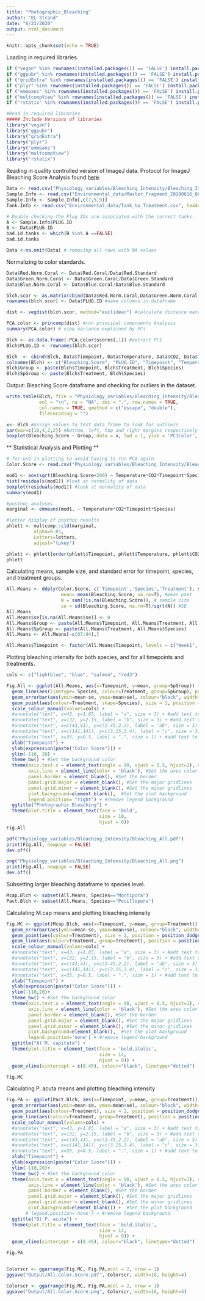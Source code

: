```yaml
---
title: "Photographic_Bleaching"
author: "EL Strand"
date: "6/23/2020"
output: html_document
---
```


```r
knitr::opts_chunk$set(echo = TRUE)
```

Loading in required libraries. 
```r
if ("vegan" %in% rownames(installed.packages()) == 'FALSE') install.packages('vegan') 
if ("ggpubr" %in% rownames(installed.packages()) == 'FALSE') install.packages('ggpubr') 
if ("gridExtra" %in% rownames(installed.packages()) == 'FALSE') install.packages('gridExtra') 
if ("plyr" %in% rownames(installed.packages()) == 'FALSE') install.packages('plyr') 
if ("emmeans" %in% rownames(installed.packages()) == 'FALSE') install.packages('emmeans') 
if ("multcompView" %in% rownames(installed.packages()) == 'FALSE') install.packages('multcompView') 
if ("rstatix" %in% rownames(installed.packages()) == 'FALSE') install.packages('rstatix') 

#Read in required libraries
##### Include Versions of libraries
library("vegan")
library("ggpubr")
library("gridExtra")
library("plyr") 
library("emmeans")
library("multcompView")
library("rstatix")
```

Reading in quality controlled version of ImageJ data.
Protocol for ImageJ Bleaching Score Analysis found [here](https://emmastrand.github.io/EmmaStrand_Notebook/ImageJ-Analysis-Protocols/).  
```r
Data <- read.csv("Physiology_variables/Bleaching_Intensity/Bleaching_ImageJ_QC.csv", header=T, sep=",", na.string="NA") #read in data file
Sample.Info <- read.csv("Environmental_data/Master_Fragment_20200616_QC.csv", header=T, sep=",", na.string="NA") #read in data file 
Sample.Info <- Sample.Info[,c(7,5,9)]
Tank.Info <- read.csv("Environmental_data/Tank_to_Treatment.csv", header=T, sep=",", na.string="NA") #read in data file 

# Double checking the Plug IDs are associated with the correct tanks. 
A <- Sample.Info$PLUG.ID
B <- Data$PLUG.ID
bad.id.tanks <- which(B %in% A ==FALSE)
bad.id.tanks

Data <-na.omit(Data) # removing all rows with NA values 
```

Normalizing to color standards. 
```r
Data$Red.Norm.Coral <- Data$Red.Coral/Data$Red.Standard
Data$Green.Norm.Coral <- Data$Green.Coral/Data$Green.Standard
Data$Blue.Norm.Coral <- Data$Blue.Coral/Data$Blue.Standard
```

```r
blch.scor <- as.matrix(cbind(Data$Red.Norm.Coral,Data$Green.Norm.Coral,Data$Blue.Norm.Coral)) #create matrix
rownames(blch.scor) <- Data$PLUG.ID #name columns in dataframe

dist <- vegdist(blch.scor, method="euclidean") #calculate distance matrix of color scores

PCA.color <- princomp(dist) #run principal components Analysis
summary(PCA.color) # view variance explained by PCs

Blch <- as.data.frame(-PCA.color$scores[,1]) #extract PC1
Blch$PLUG.ID <- rownames(blch.scor)

Blch  <- cbind(Blch, Data$Timepoint, Data$Temperature, Data$CO2, Data$Treatment, Data$Species) #make a dataframe of PC1 and experiment factors
colnames(Blch) <- c("Bleaching.Score", "PLUG.ID", "Timepoint", "Temperature", "CO2", "Treatment", "Species")
Blch$Group <- paste(Blch$Timepoint, Blch$Treatment, Blch$Species)
Blch$SpGroup <- paste(Blch$Treatment, Blch$Species)
```

Output: Bleaching Score dataframe and checking for outliers in the dataset. 
```r
write.table(Blch, file = "Physiology_variables/Bleaching_Intensity/Bleaching_Score.csv", append = FALSE, quote = TRUE, sep = ",",
            eol = "\n", na = "NA", dec = ".", row.names = TRUE,
            col.names = TRUE, qmethod = c("escape", "double"),
            fileEncoding = "")

x<- Blch #assign values to test data frame to look for outliers
par(mar=c(10,4,2,2)) #bottom, left, top and right margins respectively
boxplot(Bleaching.Score ~ Group, data = x, lwd = 1, ylab = 'PC1Color', las=2, cex=0.8) #plot boxplot of PC1 color score by treatment and timepoint

```

** Statistical Analysis and Plotting ** 
```r

# for use in plotting to avoid having to run PCA again
Color.Score <- read.csv("Physiology_variables/Bleaching_Intensity/Bleaching_Score.csv", header=T, sep=",", na.string="NA") #read in data file

mod1 <- aov(sqrt(Bleaching.Score+200) ~ Temperature*CO2*Timepoint*Species, data=Color.Score) #run an ANOVA 
hist(residuals(mod1)) #look at normality of data
boxplot(residuals(mod1)) #look at normality of data
summary(mod1)

#posthoc analyses
marginal <- emmeans(mod1, ~ Temperature*CO2*Timepoint*Species)

#letter display of posthoc results
phlett <- multcomp::cld(marginal,
          alpha=0.05,
          Letters=letters,
          adjust="tukey")

phlett <- phlett[order(phlett$Timepoint, phlett$Temperature, phlett$CO2, phlett$Species),]
phlett
```

Calculating means, sample size, and standard error for timepoint, species, and treatment groups. 
```r
All.Means <- ddply(Color.Score, c('Timepoint','Species','Treatment'), summarize,
                    mean= mean(Bleaching.Score, na.rm=T), #mean pnet
                    N = sum(!is.na(Bleaching.Score)), # sample size
                    se = sd(Bleaching.Score, na.rm=T)/sqrt(N)) #SE
All.Means
All.Means$se[is.na(All.Means$se)] <- 0
All.Means$Group <- paste(All.Means$Timepoint, All.Means$Treatment, All.Means$Species)
All.Means$SpGroup <- paste(All.Means$Treatment, All.Means$Species)
All.Means <- All.Means[-c(87:94),]

All.Means$Timepoint <- factor(All.Means$Timepoint, levels = c("Week1", "Week2", "Week3", "Week4", "Week6", "Week7", "Week8", "Week9", "Week10", "Week11", "Week12", "Week13", "Week14", "Week15", "Week16"))
```

Plotting bleaching intensity for both species, and for all timepoints and treatments. 
```r
cols <- c("lightblue", "blue", "salmon", "red3")

Fig.All <- ggplot(All.Means, aes(x=Timepoint, y=mean, group=SpGroup)) + 
  geom_line(aes(linetype= Species, colour=Treatment, group=SpGroup), position = position_dodge(width = 0.1), alpha=0.5) + # colour, group both depend on cond2
  geom_errorbar(aes(ymin=mean-se, ymax=mean+se), colour="black", width=0, size=0.5, position = position_dodge(width = 0.1)) +
  geom_point(aes(colour=Treatment, shape=Species), size = 1, position = position_dodge(width = 0.1)) +
  scale_colour_manual(values=cols) +
  #annotate("text", x=43, y=1.85, label = "a", size = 3) + #add text to the graphic for posthoc letters
  #annotate("text", x=132, y=2.15, label = "b", size = 3) + #add text to the graphic for posthoc letters
  #annotate("text", x=c(43,43), y=c(2.45,2.2), label = "ab", size = 3) + #add text to the graphic for posthoc letters
  #annotate("text", x=c(141,141), y=c(3.15,3.4), label = "c", size = 3) + #add text to the graphic for posthoc letters
  #annotate("text", x=35, y=0.5, label = ".", size = 1) + #add text to the graphic for posthoc letters
  xlab("Timepoint") +
  ylab(expression(paste("Color Score"))) +
  ylim(-110, 20) +
  theme_bw() + #Set the background color
  theme(axis.text.x = element_text(angle = 90, vjust = 0.5, hjust=1), #Set the text angle
        axis.line = element_line(color = 'black'), #Set the axes color
        panel.border = element_blank(), #Set the border
        panel.grid.major = element_blank(), #Set the major gridlines
        panel.grid.minor = element_blank(), #Set the minor gridlines
        plot.background=element_blank(),  #Set the plot background
        legend.position= "right") + #remove legend background
  ggtitle("Photographic Bleaching") +
  theme(plot.title = element_text(face = 'bold', 
                                  size = 10, 
                                  hjust = 0))
Fig.All

pdf("Physiology_variables/Bleaching_Intensity/Bleaching_All.pdf")
print(Fig.All, newpage = FALSE)
dev.off()

png("Physiology_variables/Bleaching_Intensity/Bleaching_All.png")
print(Fig.All, newpage = FALSE)
dev.off()
```

Subsetting larger bleaching dataframe to species level.
```r
Mcap.Blch <- subset(All.Means, Species=="Montipora")
Pact.Blch <- subset(All.Means, Species=="Pocillopora")
```

Calculating M.cap means and plotting bleaching intensity
```r
Fig.MC <- ggplot(Mcap.Blch, aes(x=Timepoint, y=mean, group=Treatment)) + 
  geom_errorbar(aes(ymin=mean-se, ymax=mean+se), colour="black", width=.1, position = position_dodge(width = 0.1)) +
  geom_point(aes(colour=Treatment), size = 2, position = position_dodge(width = 0.1)) +
  geom_line(aes(colour=Treatment, group=Treatment), position = position_dodge(width = 0.2), alpha=0.4) + # colour, group both depend on cond2
  scale_colour_manual(values=cols) +
  #annotate("text", x=43, y=1.85, label = "a", size = 3) + #add text to the graphic for posthoc letters
  #annotate("text", x=132, y=2.15, label = "b", size = 3) + #add text to the graphic for posthoc letters
  #annotate("text", x=c(43,43), y=c(2.45,2.2), label = "ab", size = 3) + #add text to the graphic for posthoc letters
  #annotate("text", x=c(141,141), y=c(3.15,3.4), label = "c", size = 3) + #add text to the graphic for posthoc letters
  #annotate("text", x=35, y=0.5, label = ".", size = 1) + #add text to the graphic for posthoc letters
  xlab("Timepoint") +
  ylab(expression(paste("Color Score"))) +
  ylim(-110,20)+
  theme_bw() + #Set the background color
  theme(axis.text.x = element_text(angle = 90, vjust = 0.5, hjust=1), #Set the text angle
        axis.line = element_line(color = 'black'), #Set the axes color
        panel.border = element_blank(), #Set the border
        panel.grid.major = element_blank(), #Set the major gridlines
        panel.grid.minor = element_blank(), #Set the minor gridlines
        plot.background=element_blank(),  #Set the plot background
        legend.position='none') + #remove legend background
  ggtitle("A) M. capitata") +
  theme(plot.title = element_text(face = 'bold.italic', 
                                  size = 14, 
                                  hjust = 0)) +
  geom_vline(xintercept = c(8.45), colour="black", linetype="dotted")

Fig.MC

```

Calculating P. acuta means and plotting bleaching intensity
```r
Fig.PA <- ggplot(Pact.Blch, aes(x=Timepoint, y=mean, group=Treatment)) + 
  geom_errorbar(aes(ymin=mean-se, ymax=mean+se), colour="black", width=.1, position = position_dodge(width = 0.1)) +
  geom_point(aes(colour=Treatment), size = 2, position = position_dodge(width = 0.1)) +
  geom_line(aes(colour=Treatment, group=Treatment), position = position_dodge(width = 0.2), alpha=0.4) + # colour, group both depend on cond2
  scale_colour_manual(values=cols) +
  #annotate("text", x=43, y=1.85, label = "a", size = 3) + #add text to the graphic for posthoc letters
  #annotate("text", x=132, y=2.15, label = "b", size = 3) + #add text to the graphic for posthoc letters
  #annotate("text", x=c(43,43), y=c(2.45,2.2), label = "ab", size = 3) + #add text to the graphic for posthoc letters
  #annotate("text", x=c(141,141), y=c(3.15,3.4), label = "c", size = 3) + #add text to the graphic for posthoc letters
  #annotate("text", x=35, y=0.5, label = ".", size = 1) + #add text to the graphic for posthoc letters
  xlab("Timepoint") +
  ylab(expression(paste("Color Score"))) +
  ylim(-110,20)+
  theme_bw() + #Set the background color
  theme(axis.text.x = element_text(angle = 90, vjust = 0.5, hjust=1), #Set the text angle
        axis.line = element_line(color = 'black'), #Set the axes color
        panel.border = element_blank(), #Set the border
        panel.grid.major = element_blank(), #Set the major gridlines
        panel.grid.minor = element_blank(), #Set the minor gridlines
        plot.background=element_blank()) +  #Set the plot background
       # legend.position='none') + #remove legend background
  ggtitle("B) P. acuta") +
  theme(plot.title = element_text(face = 'bold.italic', 
                                  size = 14, 
                                  hjust = 0)) + 
  geom_vline(xintercept = c(8.45), colour="black", linetype="dotted") 

Fig.PA


Colorscr <- ggarrange(Fig.MC, Fig.PA,ncol = 2, nrow = 1)
ggsave("Output/All.Color.Score.pdf", Colorscr, width=10, height=4)

Colorscr <- ggarrange(Fig.MC, Fig.PA,ncol = 2, nrow = 1)
ggsave("Output/All.Color.Score.png", Colorscr, width=10, height=4)
```

